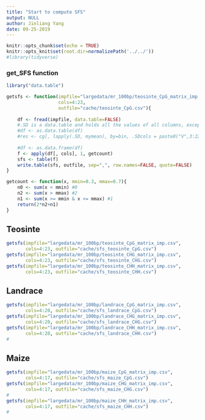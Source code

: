 ```yaml
---
title: "Start to compute SFS"
output: NULL
author: Jinliang Yang
date: 09-25-2019
---
```



```r
knitr::opts_chunk$set(echo = TRUE) 
knitr::opts_knit$set(root.dir=normalizePath('../../')) 
#library(tidyverse)
```


### get_SFS function

```r
library("data.table")

getsfs <- function(impfile="largedata/mr_100bp/teosinte_CpG_matrix_imp.csv", 
                   cols=4:23,
                   outfile="cache/teosinte_CpG.csv"){
    
    df <- fread(impfile, data.table=FALSE)
    #.SD is a data.table and holds all the values of all columns, except the one specified in by.
    #df <- as.data.table(df)
    #res <- cg[, lapply(.SD, mymean), by=bin, .SDcols = paste0("V",3:22)]
    
    #df <- as.data.frame(df)
    f <- apply(df[, cols], 1, getcount)
    sfs <- table(f)
    write.table(sfs, outfile, sep=",", row.names=FALSE, quote=FALSE)
}

getcount <- function(x, mmin=0.3, mmax=0.7){
    n0 <- sum(x < mmin) #0
    n2 <- sum(x > mmax) #2
    n1 <- sum(x >= mmin & x <= mmax) #1
    return(2*n2+n1)
}
```

## Teosinte

```r
getsfs(impfile="largedata/mr_100bp/teosinte_CpG_matrix_imp.csv", 
       cols=4:23, outfile="cache/sfs_teosinte_CpG.csv")
getsfs(impfile="largedata/mr_100bp/teosinte_CHG_matrix_imp.csv", 
       cols=4:23, outfile="cache/sfs_teosinte_CHG.csv")
getsfs(impfile="largedata/mr_100bp/teosinte_CHH_matrix_imp.csv", 
       cols=4:23, outfile="cache/sfs_teosinte_CHH.csv")
```

## Landrace

```r
getsfs(impfile="largedata/mr_100bp/landrace_CpG_matrix_imp.csv", 
       cols=4:20, outfile="cache/sfs_landrace_CpG.csv")
getsfs(impfile="largedata/mr_100bp/landrace_CHG_matrix_imp.csv", 
       cols=4:20, outfile="cache/sfs_landrace_CHG.csv")
getsfs(impfile="largedata/mr_100bp/landrace_CHH_matrix_imp.csv", 
       cols=4:20, outfile="cache/sfs_landrace_CHH.csv")
#
```

## Maize

```r
getsfs(impfile="largedata/mr_100bp/maize_CpG_matrix_imp.csv", 
       cols=4:17, outfile="cache/sfs_maize_CpG.csv")
getsfs(impfile="largedata/mr_100bp/maize_CHG_matrix_imp.csv", 
       cols=4:17, outfile="cache/sfs_maize_CHG.csv")
#
getsfs(impfile="largedata/mr_100bp/maize_CHH_matrix_imp.csv", 
       cols=4:17, outfile="cache/sfs_maize_CHH.csv")
#
```


